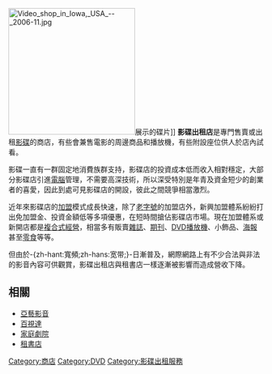 [[File:Video_shop_in_Iowa,_USA_--_2006-11.jpg|250px]]展示的碟片]]
'''影碟出租店'''是專門售賣或出租[[影碟|影碟]]的商店，有些會兼售電影的周邊商品和播放機，有些附設座位供人於店內試看。

影碟一直有一群固定地消費族群支持，影碟店的投資成本低而收入相對穩定，大部分影碟店引進[[電腦|電腦]]管理，不需要高深技術，所以深受特別是年青及資金短少的創業者的喜愛，因此到處可見影碟店的開設，彼此之間競爭相當激烈。

近年來影碟店的[[加盟|加盟]]模式成長快速，除了[[老字號|老字號]]的加盟店外，新興加盟體系紛紛打出免加盟金、投資金額低等多項優惠，在短時間搶佔影碟店市場。現在加盟體系或新開店都是[[複合式經營|複合式經營]]，相當多有販賣[[雜誌|雜誌]]、[[期刊|期刊]]、[[DVD播放機|DVD播放機]]、小飾品、[[海報|海報]]甚至[[零食|零食]]等等。

但由於-{zh-hant:寬頻;zh-hans:宽带;}-日漸普及，網際網路上有不少合法與非法的影音內容可供觀賞，影碟出租店與租書店一樣逐漸被影響而造成營收下降。

==相關==
*[[亞藝影音|亞藝影音]]
* [[百視達|百視達]]
* [[家庭劇院|家庭劇院]]
*[[租書店|租書店]]

{{Authority control}}
{{生活小作品}}

[[Category:商店|Category:商店]]
[[Category:DVD|Category:DVD]]
[[Category:影碟出租服務|Category:影碟出租服務]]